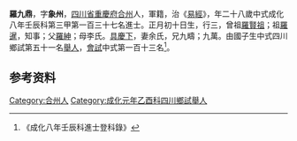 {{明清人物信息框
| 姓名 = 羅九鼎
| 原名 =
| 圖片名稱= 
| 圖片大小 =
| 圖片說明 = 
| 最高職務 =
| 國家 = 大明 
| 爵位 =
| 籍貫 = [[四川省|四川省]][[重慶府|重慶府]][[合州|合州]]
| 族裔 = 
| 旗籍 = 
| 字號 = 
| 諡號 =
| 出生日期 = 正月初十日
| 出生地點 =
| 逝世日期 = 
| 逝世地點 =
| 墓葬 =
| 配偶 = 余氏
| 親屬 = 曾祖[[羅賢祖|羅賢祖]]，祖[[羅暹|羅暹]]，父[[羅紳|羅紳]]，母李氏
| 出身 =
* 成化八年壬辰科進士
| 經歷 =
| 著作 =  
*
*
*
}}
'''羅九鼎'''{{BD|1445年||1504年||}}，字'''象州'''，[[四川省|四川省]][[重慶府|重慶府]][[合州|合州]]人，軍籍，治《[[易經|易經]]》，年二十八歲中式成化八年壬辰科第三甲第一百三十七名進士。正月初十日生，行三，曾祖[[羅賢祖|羅賢祖]]；祖[[羅暹|羅暹]]，知事；父[[羅紳|羅紳]]；母李氏。[[具慶下|具慶下]]，妻余氏，兄九疇；九萬。由國子生中式四川鄉試第五十一名[[舉人|舉人]]，[[會試|會試]]中式第一百十三名<ref>《成化八年壬辰科進士登科錄》</ref>。

== 参考资料 ==
{{reflist}}

{{成化八年壬辰科殿试金榜}}

{{Authority control}}

{{DEFAULTSORT:}}
[[Category:合州人|Category:合州人]]
[[Category:成化元年乙酉科四川鄉試舉人|Category:成化元年乙酉科四川鄉試舉人]]


{{明朝人物小作品}}